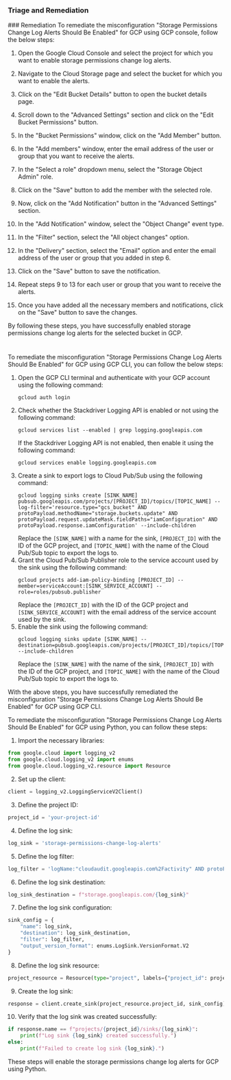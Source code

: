 
### Triage and Remediation
<Tabs>
<Tab title='Remediation'>
### Remediation

<AccordionGroup>
<Accordion title='Using Console' defaultOpen='true'>
To remediate the misconfiguration "Storage Permissions Change Log Alerts Should Be Enabled" for GCP using GCP console, follow the below steps:

1. Open the Google Cloud Console and select the project for which you want to enable storage permissions change log alerts.

2. Navigate to the Cloud Storage page and select the bucket for which you want to enable the alerts.

3. Click on the "Edit Bucket Details" button to open the bucket details page.

4. Scroll down to the "Advanced Settings" section and click on the "Edit Bucket Permissions" button.

5. In the "Bucket Permissions" window, click on the "Add Member" button.

6. In the "Add members" window, enter the email address of the user or group that you want to receive the alerts.

7. In the "Select a role" dropdown menu, select the "Storage Object Admin" role.

8. Click on the "Save" button to add the member with the selected role.

9. Now, click on the "Add Notification" button in the "Advanced Settings" section.

10. In the "Add Notification" window, select the "Object Change" event type.

11. In the "Filter" section, select the "All object changes" option.

12. In the "Delivery" section, select the "Email" option and enter the email address of the user or group that you added in step 6.

13. Click on the "Save" button to save the notification.

14. Repeat steps 9 to 13 for each user or group that you want to receive the alerts.

15. Once you have added all the necessary members and notifications, click on the "Save" button to save the changes.

By following these steps, you have successfully enabled storage permissions change log alerts for the selected bucket in GCP.

#
</Accordion>

<Accordion title='Using CLI'>
To remediate the misconfiguration "Storage Permissions Change Log Alerts Should Be Enabled" for GCP using GCP CLI, you can follow the below steps:

1. Open the GCP CLI terminal and authenticate with your GCP account using the following command:
   ```
   gcloud auth login
   ```
2. Check whether the Stackdriver Logging API is enabled or not using the following command:
   ```
   gcloud services list --enabled | grep logging.googleapis.com
   ```
   If the Stackdriver Logging API is not enabled, then enable it using the following command:
   ```
   gcloud services enable logging.googleapis.com
   ```
3. Create a sink to export logs to Cloud Pub/Sub using the following command:
   ```
   gcloud logging sinks create [SINK_NAME] pubsub.googleapis.com/projects/[PROJECT_ID]/topics/[TOPIC_NAME] --log-filter='resource.type="gcs_bucket" AND protoPayload.methodName="storage.buckets.update" AND protoPayload.request.updateMask.fieldPaths="iamConfiguration" AND protoPayload.response.iamConfiguration' --include-children
   ```
   Replace the `[SINK_NAME]` with a name for the sink, `[PROJECT_ID]` with the ID of the GCP project, and `[TOPIC_NAME]` with the name of the Cloud Pub/Sub topic to export the logs to.
4. Grant the Cloud Pub/Sub Publisher role to the service account used by the sink using the following command:
   ```
   gcloud projects add-iam-policy-binding [PROJECT_ID] --member=serviceAccount:[SINK_SERVICE_ACCOUNT] --role=roles/pubsub.publisher
   ```
   Replace the `[PROJECT_ID]` with the ID of the GCP project and `[SINK_SERVICE_ACCOUNT]` with the email address of the service account used by the sink.
5. Enable the sink using the following command:
   ```
   gcloud logging sinks update [SINK_NAME] --destination=pubsub.googleapis.com/projects/[PROJECT_ID]/topics/[TOPIC_NAME] --include-children
   ```
   Replace the `[SINK_NAME]` with the name of the sink, `[PROJECT_ID]` with the ID of the GCP project, and `[TOPIC_NAME]` with the name of the Cloud Pub/Sub topic to export the logs to.

With the above steps, you have successfully remediated the misconfiguration "Storage Permissions Change Log Alerts Should Be Enabled" for GCP using GCP CLI.
</Accordion>

<Accordion title='Using Python'>
To remediate the misconfiguration "Storage Permissions Change Log Alerts Should Be Enabled" for GCP using Python, you can follow these steps:

1. Import the necessary libraries: 

```python
from google.cloud import logging_v2
from google.cloud.logging_v2 import enums
from google.cloud.logging_v2.resource import Resource
```

2. Set up the client:

```python
client = logging_v2.LoggingServiceV2Client()
```

3. Define the project ID:

```python
project_id = 'your-project-id'
```

4. Define the log sink:

```python
log_sink = 'storage-permissions-change-log-alerts'
```

5. Define the log filter:

```python
log_filter = 'logName:"cloudaudit.googleapis.com%2Factivity" AND protoPayload.methodName:"storage.buckets.update" AND protoPayload.serviceName:"storage.googleapis.com"'
```

6. Define the log sink destination:

```python
log_sink_destination = f"storage.googleapis.com/{log_sink}"
```

7. Define the log sink configuration:

```python
sink_config = {
    "name": log_sink,
    "destination": log_sink_destination,
    "filter": log_filter,
    "output_version_format": enums.LogSink.VersionFormat.V2
}
```

8. Define the log sink resource:

```python
project_resource = Resource(type="project", labels={"project_id": project_id})
```

9. Create the log sink:

```python
response = client.create_sink(project_resource.project_id, sink_config)
```

10. Verify that the log sink was created successfully:

```python
if response.name == f"projects/{project_id}/sinks/{log_sink}":
    print(f"Log sink {log_sink} created successfully.")
else:
    print(f"Failed to create log sink {log_sink}.")
```

These steps will enable the storage permissions change log alerts for GCP using Python.
</Accordion>

</AccordionGroup>
</Tab>
</Tabs>
